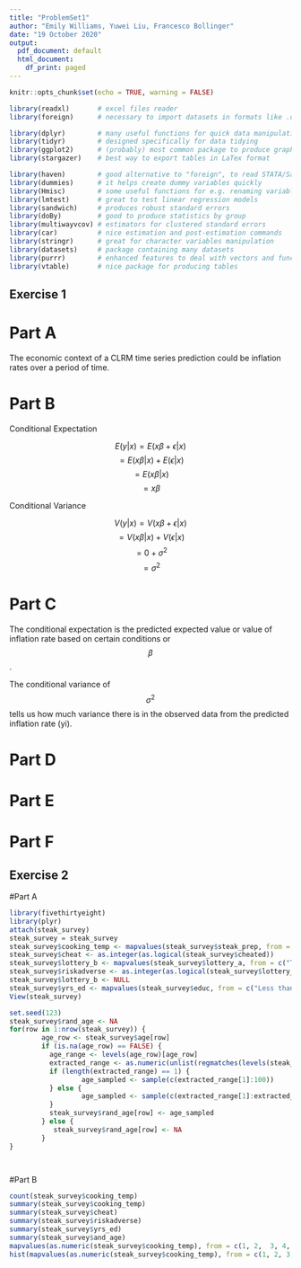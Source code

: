 ---
title: "ProblemSet1"
author: "Emily Williams, Yuwei Liu, Francesco Bollinger"
date: "19 October 2020"
output:
  pdf_document: default
  html_document:
    df_print: paged
---

```{r setup, include=FALSE}
knitr::opts_chunk$set(echo = TRUE, warning = FALSE)
```

```{r echo=FALSE, message=FALSE, warning=FALSE, results='hide'}
library(readxl)       # excel files reader
library(foreign)      # necessary to import datasets in formats like .dta (STATA) etc.

library(dplyr)        # many useful functions for quick data manipulation
library(tidyr)        # designed specifically for data tidying
library(ggplot2)      # (probably) most common package to produce graphs
library(stargazer)    # best way to export tables in LaTex format

library(haven)        # good alternative to "foreign", to read STATA/Sas/Spss data
library(dummies)      # it helps create dummy variables quickly
library(Hmisc)        # some useful functions for e.g. renaming variables
library(lmtest)       # great to test linear regression models
library(sandwich)     # produces robust standard errors
library(doBy)         # good to produce statistics by group
library(multiwayvcov) # estimators for clustered standard errors
library(car)          # nice estimation and post-estimation commands
library(stringr)      # great for character variables manipulation
library(datasets)     # package containing many datasets
library(purrr)        # enhanced features to deal with vectors and functions
library(vtable)       # nice package for producing tables
```
## Exercise 1

# Part A

The economic context of a CLRM time series prediction could be inflation rates over a period of time.

# Part B

Conditional Expectation

 
 $$ E(y|x) = E (x \beta + \epsilon | x) $$ 
 $$ = E (x \beta | x) + E (\epsilon | x) $$ 
 $$ = E (x \beta | x) $$ 
 $$ = x \beta $$ 

Conditional Variance

 $$ V(y|x) = V(x \beta + \epsilon | x) $$ 
 $$ = V(x \beta | x) + V(\epsilon | x) $$ 
 $$ = 0 + \sigma^2 $$
 $$ = \sigma^2 $$

# Part C

The conditional expectation is the predicted expected value or value of inflation rate based on certain conditions or $$ \beta $$ .

The conditional variance of $$ \sigma ^2 $$ tells us how much variance there is in the observed data from the predicted inflation rate (yi).

# Part D



# Part E

# Part F

## Exercise 2
#Part A
```{r warning=FALSE}
library(fivethirtyeight)
library(plyr)
attach(steak_survey)
steak_survey = steak_survey
steak_survey$cooking_temp <- mapvalues(steak_survey$steak_prep, from = c("Rare", "Medium rare", "Medium", "Medium Well", "Well"), to = c(120, 130, 135, 140, 150))
steak_survey$cheat <- as.integer(as.logical(steak_survey$cheated))
steak_survey$lottery_b <- mapvalues(steak_survey$lottery_a, from = c("TRUE", "FALSE"), to = c("FALSE", "TRUE"))
steak_survey$riskadverse <- as.integer(as.logical(steak_survey$lottery_b))
steak_survey$lottery_b <- NULL
steak_survey$yrs_ed <- mapvalues(steak_survey$educ, from = c("Less than high school degree", "High school degree", "Some college or Associate degree", "Bachelor degree", "Graduate degree", NA), to = c(8, 12, 14, 16, 18, NA))
View(steak_survey)
```



```{r message=FALSE, warning=FALSE, results='hide'}
set.seed(123)
steak_survey$rand_age <- NA
for(row in 1:nrow(steak_survey)) {
        age_row <- steak_survey$age[row]
        if (is.na(age_row) == FALSE) {
          age_range <- levels(age_row)[age_row]
          extracted_range <- as.numeric(unlist(regmatches(levels(steak_survey$age)[steak_survey$age[row]], gregexpr("[[:digit:]]+", levels(steak_survey$age)[steak_survey$age[row]]))))
          if (length(extracted_range) == 1) {
                  age_sampled <- sample(c(extracted_range[1]:100))
          } else {
                  age_sampled <- sample(c(extracted_range[1]:extracted_range[2]))        
          }
          steak_survey$rand_age[row] <- age_sampled
        } else {
           steak_survey$rand_age[row] <- NA
        }
}




```
#Part B
```{r}

count(steak_survey$cooking_temp)
summary(steak_survey$cooking_temp)
summary(steak_survey$cheat)
summary(steak_survey$riskadverse)
summary(steak_survey$yrs_ed)
summary(steak_survey$and_age)
mapvalues(as.numeric(steak_survey$cooking_temp), from = c(1, 2,  3, 4, 5), to = c(120, 130, 135, 140, 150))
hist(mapvalues(as.numeric(steak_survey$cooking_temp), from = c(1, 2, 3, 4, 5), to = c(120, 130, 135, 140, 150)))
```
